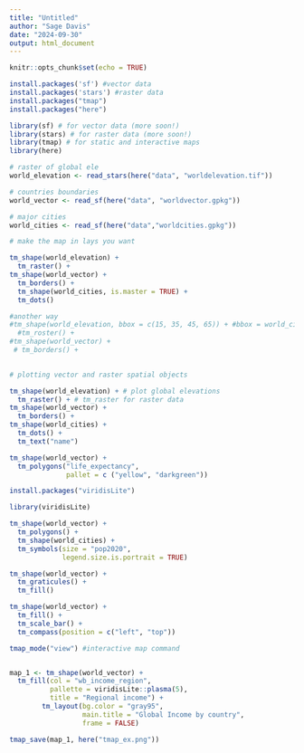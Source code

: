 ```yaml
---
title: "Untitled"
author: "Sage Davis"
date: "2024-09-30"
output: html_document
---
```


```r
knitr::opts_chunk$set(echo = TRUE)
```

```r
install.packages('sf') #vector data
install.packages('stars') #raster data
install.packages("tmap")
install.packages("here")

```

```r
library(sf) # for vector data (more soon!)
library(stars) # for raster data (more soon!)
library(tmap) # for static and interactive maps
library(here)
```


```r
# raster of global ele
world_elevation <- read_stars(here("data", "worldelevation.tif"))

# countries boundaries
world_vector <- read_sf(here("data", "worldvector.gpkg"))

# major cities
world_cities <- read_sf(here("data","worldcities.gpkg"))

```


```r

# make the map in lays you want

tm_shape(world_elevation) +
  tm_raster() +
tm_shape(world_vector) +
  tm_borders() +
  tm_shape(world_cities, is.master = TRUE) +
  tm_dots()

#another way
#tm_shape(world_elevation, bbox = c(15, 35, 45, 65)) + #bbox = world_cities
  #tm_roster() +
#tm_shape(world_vector) +
 # tm_borders() +
  
```

```r
# plotting vector and raster spatial objects

tm_shape(world_elevation) + # plot global elevations
  tm_raster() + # tm_raster for raster data
tm_shape(world_vector) +
  tm_borders() +
tm_shape(world_cities) +
  tm_dots() +
  tm_text("name")
```

```r
tm_shape(world_vector) +
  tm_polygons("life_expectancy",
              pallet = c ("yellow", "darkgreen"))
```


```r

install.packages("viridisLite")

library(viridisLite)

```

```r
tm_shape(world_vector) +
  tm_polygons() +
  tm_shape(world_cities) +
  tm_symbols(size = "pop2020",
             legend.size.is.portrait = TRUE)
```
```r
tm_shape(world_vector) +
  tm_graticules() +
  tm_fill() 

```
```r
tm_shape(world_vector) +
  tm_fill() +
  tm_scale_bar() +
  tm_compass(position = c("left", "top"))
```
```r
tmap_mode("view") #interactive map command


map_1 <- tm_shape(world_vector) +
  tm_fill(col = "wb_income_region", 
          pallette = viridisLite::plasma(5),
          title = "Regional income") +
        tm_layout(bg.color = "gray95",
                  main.title = "Global Income by country",
                  frame = FALSE)

tmap_save(map_1, here("tmap_ex.png"))
```

